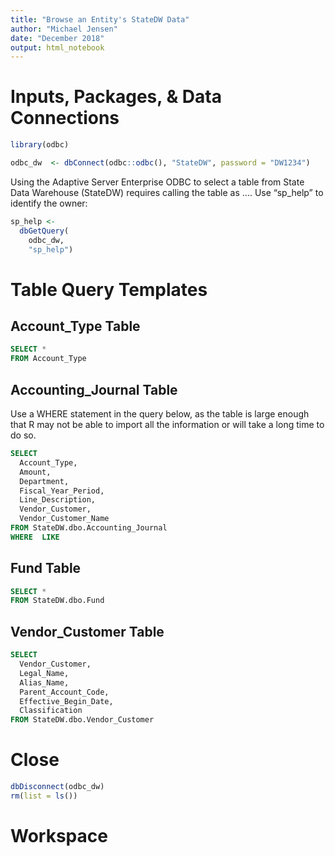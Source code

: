 ```yaml
---
title: "Browse an Entity's StateDW Data"
author: "Michael Jensen"
date: "December 2018"
output: html_notebook
---
```

# Inputs, Packages, & Data Connections

```r
library(odbc)

odbc_dw  <- dbConnect(odbc::odbc(), "StateDW", password = "DW1234")
```

Using the Adaptive Server Enterprise ODBC to select a table from State Data Warehouse (StateDW) requires calling the table as <database>.<owner>.<object_name>.<column_name>. Use "sp_help" to identify the owner:

```r
sp_help <- 
  dbGetQuery(
    odbc_dw,
    "sp_help")
```

# Table Query Templates

## Account_Type Table

```sql
SELECT *
FROM Account_Type
```

## Accounting_Journal Table

Use a WHERE statement in the query below, as the table is large enough that R may not be able to import all the information or will take a long time to do so.

```sql
SELECT 
  Account_Type,
  Amount,
  Department,
  Fiscal_Year_Period,
  Line_Description,
  Vendor_Customer,
  Vendor_Customer_Name
FROM StateDW.dbo.Accounting_Journal
WHERE  LIKE 
```

## Fund Table

```sql
SELECT *
FROM StateDW.dbo.Fund
```

## Vendor_Customer Table

```sql
SELECT 
  Vendor_Customer,
  Legal_Name, 
  Alias_Name,
  Parent_Account_Code, 
  Effective_Begin_Date,
  Classification
FROM StateDW.dbo.Vendor_Customer
```

# Close

```r
dbDisconnect(odbc_dw)
rm(list = ls())
```

# Workspace
